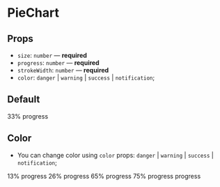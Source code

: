 
<Meta title="Components/PieChart" component={PieChart} />

# PieChart

## Props

- `size`: `number` — **required**
- `progress`: `number` — **required**
- `strokeWidth`: `number` — **required**
- `color`: `danger` | `warning` | `success` | `notification`;

## Default

<Preview>
  <Story name="default">
    <PieChart
      progress={33}
      size={96}
      strokeWidth={15}
    >
      <Text className="chartValue" size="lg" tag="span" weight="medium">33%</Text>
      <Text className="chartCaption" size="xs" tag="span">progress</Text>
    </PieChart>
  </Story>
</Preview>

## Color

- You can change color using `color` props: `danger` | `warning` | `success` | `notification`;

<Preview>
  <Story name="color">
    <Flex justifyContent="space-evenly">
      <PieChart
        progress={13}
        size={96}
        strokeWidth={15}
        color="danger"
      >
        <Text className="chartValue" size="lg" tag="span" weight="medium">13%</Text>
        <Text className="chartCaption" size="xs" tag="span">progress</Text>
      </PieChart>
      <PieChart
        progress={26}
        size={96}
        strokeWidth={15}
        color="warning"
      >
        <Text className="chartValue" size="lg" tag="span" weight="medium">26%</Text>
        <Text className="chartCaption" size="xs" tag="span">progress</Text>
      </PieChart>
      <PieChart
        progress={65}
        size={96}
        strokeWidth={15}
        color="success"
      >
        <Text className="chartValue" size="lg" tag="span" weight="medium">65%</Text>
        <Text className="chartCaption" size="xs" tag="span">progress</Text>
      </PieChart>
      <PieChart
        progress={75}
        size={96}
        strokeWidth={15}
        color="notification"
      >
        <Text className="chartValue" size="lg" tag="span" weight="medium">75%</Text>
        <Text className="chartCaption" size="xs" tag="span">progress</Text>
      </PieChart>
      <PieChart
        progress={100}
        size={96}
        strokeWidth={15}
        color="success"
      >
        <SVGIcon name="success" color="success" size="md"/>
        <Text className="chartCaption" size="xs" tag="span">progress</Text>
      </PieChart>
    </Flex>
  </Story>
</Preview>
